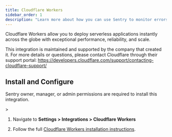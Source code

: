 ```yaml
---
title: Cloudflare Workers
sidebar_order: 1
description: "Learn more about how you can use Sentry to monitor errors in your Cloudflare Workers applications."
---
```


Cloudflare Workers allow you to deploy serverless applications instantly across the globe with exceptional performance, reliability, and scale.

This integration is maintained and supported by the company that created it. For more details or questions, please contact Cloudflare through their support portal: https://developers.cloudflare.com/support/contacting-cloudflare-support/

## Install and Configure

<Alert>

Sentry owner, manager, or admin permissions are required to install this integration.

</Alert>>

1. Navigate to **Settings > Integrations > Cloudflare Workers**

2. Follow the full [Cloudflare Workers installation instructions](https://developers.cloudflare.com/workers/observability/sentry-integration/).

